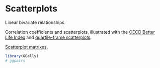 <style>@import url(style.css);</style>

# Scatterplots

Linear bivariate relationships.

Correlation coefficients and scatterplots, illustrated with the [OECD Better Life Index](https://github.com/jeromyanglim/oecd_life_analysis/blob/master/oecd-life.md) and [quartile-frame scatterplots](https://github.com/bearloga/Quartile-frame-Scatterplot).

[Scatterplot matrixes](https://gastonsanchez.wordpress.com/2012/08/27/scatterplot-matrices-with-ggplot/).

```r
library(GGally)
# ggpairs
```